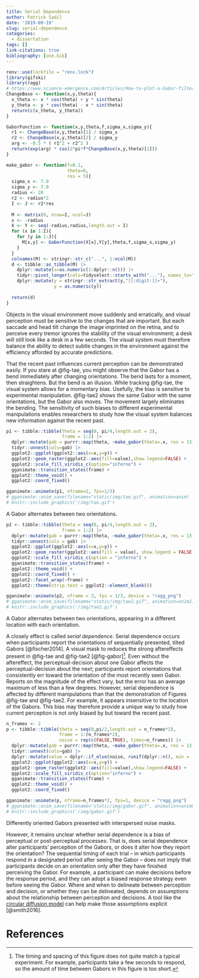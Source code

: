 ```yaml
---
title: Serial Dependence
author: Patrick Sadil
date: '2019-09-19'
slug: serial-dependence
categories:
  - dissertation
tags: []
link-citations: true
bibliography: [one.bib]
---
```


```r
renv::use(lockfile = "renv.lock")
library(gifski)
library(ragg)
# https://www.science-emergence.com/Articles/How-to-plot-a-Gabor-filter-using-python-and-matplotlib-/
ChangeBase <- function(x,y,theta){
  x_theta <- x * cos(theta) + y * sin(theta)
  y_theta <- y * cos(theta) - x * sin(theta)
  return(c(x_theta, y_theta))
}

GaborFunction <- function(x,y,theta,f,sigma_x,sigma_y){
  r1 <- ChangeBase(x,y,theta)[1] / sigma_x
  r2 <- ChangeBase(x,y,theta)[2] / sigma_y
  arg <- -0.5 * ( r1^2 + r2^2 )
  return(exp(arg) * cos(2*pi*f*ChangeBase(x,y,theta)[1]))
}

make_gabor <- function(f=0.1,
                       theta=0,
                       res = 5){
  sigma_x <- 7.0
  sigma_y <- 7.0
  radius <- 20
  r2 <- radius*2
  I <- J <- r2*res
  
  M <- matrix(0, nrow=I, ncol=J)
  x <- -radius
  X <- Y <- seq(-radius,radius,length.out = I)
  for (x in 1:I){
    for (y in 1:J){
      M[x,y] <- GaborFunction(X[x],Y[y],theta,f,sigma_x,sigma_y)
    }
  }
  colnames(M) <- stringr::str_c("...", 1:ncol(M))
  d <- tibble::as_tibble(M) |>
    dplyr::mutate(x=as.numeric(1:dplyr::n())) |>
    tidyr::pivot_longer(cols=tidyselect::starts_with("..."), names_to="y") |>
    dplyr::mutate(y = stringr::str_extract(y,"[[:digit:]]+"),
                  y = as.numeric(y))
  
  return(d)
}

```

Objects in the visual environment move suddenly and erratically, and visual perception must be sensitive to the changes that are important. But each saccade and head tilt change the image imprinted on the retina, and to perceive every tremor ignores the stability of the visual environment; a desk will still look like a desk in a few seconds. The visual system must therefore balance the ability to detect subtle changes in the environment against the efficiency afforded by accurate predictions. 

That the recent past influences current perception can be demonstrated easily. If you stare at @fig-tae, you might observe that the Gabor has a bend immediately after changing orientations. The bend lasts for a moment, then straightens. But the bend is an illusion. While tracking @fig-tae, the visual system allows for a momentary bias. Usefully, the bias is sensitive to experimental manipulation. @fig-tae2 shows the same Gabor with the same orientations, but the Gabor also moves. The movement largely eliminates the bending. The sensitivity of such biases to different experimental manipulations enables researchers to study how the visual system balances new information against the recent past. 

::: {#fig-tae}

```r
p1 <- tibble::tibble(theta = seq(0, pi/4,length.out = 2),
                     frame = 1:2) |>
  dplyr::mutate(gab = purrr::map(theta, ~make_gabor(theta=.x, res = 13))) |>
  tidyr::unnest(cols=gab) |>
  ggplot2::ggplot(ggplot2::aes(x=x,y=y)) +
  ggplot2::geom_raster(ggplot2::aes(fill=value),show.legend=FALSE) +
  ggplot2::scale_fill_viridis_c(option="inferno") +
  gganimate::transition_states(frame) +
  ggplot2::theme_void() +
  ggplot2::coord_fixed()

gganimate::animate(p1, nframe=2, fps=1/3)
# gganimate::anim_save(filename="static/img/tae.gif", animation=anim)
# knitr::include_graphics('/img/tae.gif')
```

A Gabor alternates between two orientations.

:::


::: {#fig-tae2}

```r
p2 <- tibble::tibble(theta = seq(0, pi/4,length.out = 2),
                     frame = 1:2) |>
  dplyr::mutate(gab = purrr::map(theta, ~make_gabor(theta=.x, res = 13))) |>
  tidyr::unnest(cols = gab) |>
  ggplot2::ggplot(ggplot2::aes(x=x,y=y)) +
  ggplot2::geom_raster(ggplot2::aes(fill = value), show.legend = FALSE) +
  ggplot2::scale_fill_viridis_c(option = "inferno") +
  gganimate::transition_states(frame) +
  ggplot2::theme_void() +
  ggplot2::coord_fixed() +
  ggplot2::facet_wrap(~frame) +
  ggplot2::theme(strip.text = ggplot2::element_blank())

gganimate::animate(p2, nframe = 3, fps = 1/3, device = "ragg_png")
# gganimate::anim_save(filename="static/img/tae2.gif", animation=anim2)
# knitr::include_graphics('/img/tae2.gif')
```

A Gabor alternates between two orientations, appearing in a different location with each orientation.

:::

A closely effect is called _serial dependence_. Serial dependence occurs when participants report the orientations of sequentially presented, tilted Gabors [@fischer2014]. A visual mask to reduces the strong aftereffects present in @fig-tae and @fig-tae2 [@fig-gabor]^[The timing and spacing of this figure does not quite match a typical experiment. For example, participants take a few seconds to respond, so the amount of time between Gabors in this figure is too short.]. Even without the aftereffect, the perceptual-decision about one Gabor affects the perceptual-decision about the next; participants report orientations that consistently err toward the orientation of the most recently seen Gabor. Reports on the magnitude of the effect vary, but the error has an average maximum of less than a few degrees. However, serial dependence is affected by different manipulations than that the demonstration of Figures @fig-tae and @fig-tae2. For example, it appears insensitive to the location of the Gabors. This bias may therefore provide a unique way to study how current perception is not only biased by but toward the recent past.

::: {#fig-gabor}

```r
n_frames <- 2
p <- tibble::tibble(theta = seq(0,pi/2,length.out = n_frames*2),
                    frame = 1:(n_frames*2),
                    noise = rep(c(FALSE,TRUE), times=n_frames)) |>
  dplyr::mutate(gab = purrr::map(theta, ~make_gabor(theta=.x, res = 13))) |>
  tidyr::unnest(cols=gab) |>
  dplyr::mutate(value = dplyr::if_else(noise, runif(dplyr::n(), min = -1,max=1), value)) |>
  ggplot2::ggplot(ggplot2::aes(x=x,y=y)) +
  ggplot2::geom_raster(ggplot2::aes(fill=value),show.legend=FALSE) +
  ggplot2::scale_fill_viridis_c(option="inferno") +
  gganimate::transition_states(frame) +
  ggplot2::theme_void() +
  ggplot2::coord_fixed()

gganimate::animate(p, nframe=n_frames*2, fps=1, device = "ragg_png")
# gganimate::anim_save(filename="static/img/gabor.gif", animation=anim0)
# knitr::include_graphics('/img/gabor.gif')
```

Differently oriented Gabors presented with interspersed noise masks.

:::

However, it remains unclear whether serial dependence is a bias of perceptual or post-perceptual processes. That is, does serial dependence alter participants' perception of the Gabors, or does it alter how they report the orientation? The sequential timing of each trial -- in which participants respond in a designated period after seeing the Gabor -- does not imply that participants decide on an orientation only after they have finished perceiving the Gabor. For example, a participant can make decisions before the response period, and they can adopt a biased response strategy even before seeing the Gabor. Where and when to delineate between perception and decision, or whether they can be delineated, depends on assumptions about the relationship between perception and decisions. A tool like the [circular diffusion model](https://psadil.github.io/psadil/post/circular-diffusion-model-of-response-times/) can help make those assumptions explicit [@smith2016].

# References
